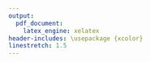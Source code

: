 ```yaml
---
output:
  pdf_document:
    latex_engine: xelatex
header-includes: \usepackage {xcolor}
linestretch: 1.5
---
```

\setstretch{1}


\begin{centering}

\begin{figure}

\includegraphics[width=3.0cm, height=6cm]{../image/technique-logo.jpg} 
\includegraphics[width=5.0cm, height=3.5cm]{../image/condorcet.jpg}
\includegraphics[width=3.7cm, height=7cm]{../image/UMONS-logo.jpg}
\includegraphics[width=1.6cm, height=3.5cm]{../image/ECONUM-logo.pdf}

\end{figure}

\textcolor{white}{.}

\vspace{2.0 cm}

\Huge

{\bf Rapport de stage}

\vspace{1 cm}

\huge 
{\bf Mise en place d'une application web surveillant la croissance des coraux en mésocosmes.}

\vspace{1 cm}

\Large

Jordan Benrezkallah

\vspace{2 cm}

\normalsize
Maître de stage : Philippe Grosjean

Encadrant de stage : Guyliann Engels

Promoteur : Aline Leonet et David Coornaert


\vspace{2.5 cm}

\normalsize
HEH - Campus technique -
Bloc 3 du cursus Bachelier en Biotechnique

Année académique 2018-2019

\end {centering}

\includegraphics[width=4cm, height=3.5cm]{../image/fede.jpg}

\newpage
\null
